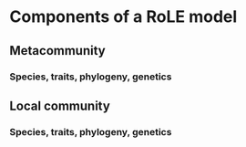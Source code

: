 # Components of a RoLE model

## Metacommunity

### Species, traits, phylogeny, genetics

## Local community

### Species, traits, phylogeny, genetics
